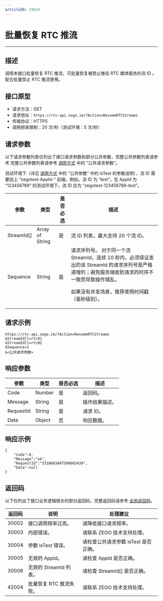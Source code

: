 ```yaml
---
articleID: 19620
---
```



# 批量恢复 RTC 推流

---

## 描述

调用本接口批量恢复 RTC 推流，可批量恢复被禁止推往 RTC 媒体服务的流 ID 。配合批量禁止 RTC 推流使用。

## 接口原型

- 请求方法：GET
- 请求地址：`https://rtc-api.zego.im/?Action=ResumeRTCStreams`
- 传输协议：HTTPS
- 调用频率限制：20 次/秒（测试环境：5 次/秒）

## 请求参数

以下请求参数列表仅列出了接口请求参数和部分公共参数，完整公共参数列表请参考 完整公共参数列表请参考 [调用方式](./../making-api-requests.mdx#公共请求参数) 中的 “公共请求参数”。

<Note title="说明">



测试环境下（详见 <a target="_blank" href="./../making-api-requests.mdx#公共请求参数">调用方式</a> 中的 “公共参数” 中的 IsTest 的参数说明），流 ID 需要加上 “zegotest-AppId-” 前缀。例如，流 ID 为 “test”，在 AppId 为 “123456789” 的测试环境下，流 ID 应为 “zegotest-123456789-test”。

</Note>



<table>

<thead>
  <tr>
    <th>参数</th>
    <th>类型</th>
    <th>是否必选</th>
    <th>描述</th>
  </tr>
</thead>
<tbody>
  <tr>
    <td>StreamId[]</td>
    <td>Array of String</td>
    <td>是</td>
    <td>流 ID 列表，最大支持 20 个流 ID。</td>
  </tr>
  <tr>
    <td>Sequence</td>
    <td>String</td>
    <td>是</td>
    <td>
    请求序列号。

<Warning title="注意">
对于同一个流 StreamId，连续 10 秒内，必须保证发出的该 StreamId 的请求序列号是严格递增的；避免服务端收到请求的时序不一致而导致操作错乱。
</Warning>

如果没有并发场景，推荐使用时间戳（毫秒级别）。
</td>
  </tr>
</tbody>
</table>


## 请求示例

```
https://rtc-api.zego.im/?Action=ResumeRTCStreams
&StreamId[]=rtc01
&StreamId[]=rtc02
&Sequence=1
&<公共请求参数>
```

## 响应参数


<table>

<thead>
  <tr>
    <th>参数</th>
    <th>类型</th>
    <th>是否必选</th>
    <th>描述</th>
  </tr>
</thead>
<tbody>
  <tr>
    <td>Code</td>
    <td>Number</td>
    <td>是</td>
    <td>返回码。</td>
  </tr>
  <tr>
    <td>Message</td>
    <td>String</td>
    <td>是</td>
    <td>操作结果描述。</td>
  </tr>
  <tr>
    <td>RequestId</td>
    <td>String</td>
    <td>是</td>
    <td>请求 ID。</td>
  </tr>
  <tr>
    <td>Data</td>
    <td>Object</td>
    <td>否</td>
    <td>响应数据。</td>
  </tr>
</tbody>
</table>


## 响应示例

```
{
    "Code":0,
    "Message":"ok",
    "RequestId":"5310603407599603439",
    "Data":null
}
```

## 返回码

以下仅列出了接口业务逻辑相关的部分返回码，完整返回码请参考 [全局返回码](!global_return_code)。

|返回码|说明|处理建议|
|-----|------|-----|
| 30002 | 接口调用频率过高。| 请降低接口请求频率。|
| 30003 | 内部错误。| 请联系 ZEGO 技术支持处理。|
| 30004 | 参数 isTest 错误。| 请检查公共请求参数 isTest 是否正确。|
| 30005 | 无效的 AppId。 | 请检查 AppId 是否正确。|
| 30006 | 无效的 StreamId 列表。 | 请检查 StreamId[] 是否正确。|
| 42004 | 批量恢复 RTC 推流失败。 | 请联系 ZEGO 技术支持处理。|
